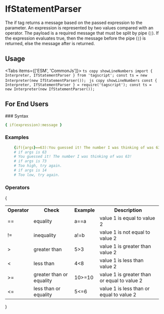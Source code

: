 # IfStatementParser


The if tag returns a message based on the passed expression to the parameter.
An expression is represented by two values compared with an operator.
The payload is a required message that must be split by pipe (`|`).
If the expression evaluates true, then the message before the pipe (`|`) is returned, else the message after is returned.

## Usage

<Tabs items={['ESM', 'CommonJs']}>
	<Tab>
		```ts copy showLineNumbers
			import { Interpreter, IfStatementParser } from 'tagscript';
			const ts = new Interpreter(new IfStatementParser());
    	```
    </Tab>
    <Tab>
    	```js copy showLineNumbers
    		const { Interpreter, IfStatementParser } = require('tagscript');
			const ts = new Interpreter(new IfStatementParser());
    	```

</Tab>

</Tabs>

## For End Users

<Callout type="info" emoji={null}>
### Syntax

```yaml
{ if(expression):message }
```

### Examples

```yaml
	{if({args}==63):You guessed it! The number I was thinking of was 63!|Too {if({args}<63):low|high}, try again.}
 	# if args is 63
 	# You guessed it! The number I was thinking of was 63!
 	# if args is 73
 	# Too high, try again.
 	# if args is 14
 	# Too low, try again.
```

### Operators

{

<table>
<tbody>
<tr><th>Operator</th><th>Check</th><th>Example</th><th>Description</th></tr>
<tr><td>==</td><td>equality</td><td>a==a</td><td>value 1 is equal to value 2</td></tr>
<tr><td>!=</td><td>inequality</td><td>a!=b</td><td>value 1 is not equal to value 2</td></tr>
<tr><td>&gt;</td><td>greater than</td><td>5&gt;3</td><td>value 1 is greater than value 2</td></tr>
<tr><td>&lt;</td><td>less than</td><td>4&lt;8</td><td>value 1 is less than value 2</td></tr>
<tr><td>&gt;=</td><td>greater than or equality</td><td>10&gt;=10</td><td>value 1 is greater than or equal to value 2</td></tr>
<tr><td>&lt;=</td><td>less than or equality</td><td>5&lt;=6</td><td>value 1 is less than or equal to value 2</td></tr>
</tbody>
<tfoot>

</tfoot>
</table>
}

</Callout>
